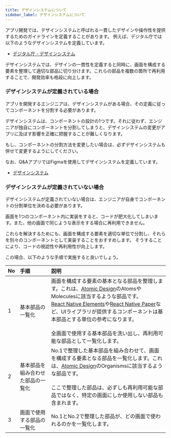 ```yaml
---
title: デザインシステムについて
sidebar_label: デザインシステムについて
---
```


アプリ開発では、デザインシステムと呼ばれる一貫したデザインや操作性を提供するためのガイドラインを定義することがあります。
例えば、デジタル庁では以下のようなデザインシステムを定義しています。

- [デジタル庁 - デザインシステム](https://www.digital.go.jp/policies/servicedesign/designsystem)

デザインシステムでは、デザインの一貫性を定義すると同時に、画面を構成する要素を整理して適切な部品に切り分けます。これらの部品を複数の箇所で再利用することで、開発効率も格段に向上します。

### デザインシステムが定義されている場合

アプリを開発するエンジニアは、デザインシステムがある場合、その定義に従ってコンポーネントを分割する必要があります。

デザインシステムは、コンポーネントの設計の1つです。それに従わず、エンジニアが独自にコンポーネントを分割してしまうと、デザインシステムの変更がアプリに及ぼす影響を正確に把握することが難しくなります。

もし、コンポーネントの分割方法を変更したい場合は、必ずデザインシステムも併せて変更するようにしてください。

なお、Q&AアプリではFigmaを使用してデザインシステムを定義しています。

- [デザインシステム](https://github.com/{@inject:organization}/mobile-app-crib-notes/blob/master/website/docs/react-native/learn/qa-app/qa-app.fig)

### デザインシステムが定義されていない場合

デザインシステムが定義されていない場合は、エンジニアが自身でコンポーネントの分割単位を決める必要があります。

画面を1つのコンポーネント内に実装をすると、コードが肥大化してしまいます。また、他の画面で同じような表示をする場合に再利用できません。

これらを解決するためにも、画面を構成する要素を適切な単位で分割し、それらを別々のコンポーネントとして実装することをおすすめします。
そうすることにより、コードの視認性や再利用性が向上します。

この場合、以下のような手順で実施すると良いでしょう。

| No | 手順                | 説明                                                                                                                                                                                                                                                                                                                     |
|:---|:------------------|:-----------------------------------------------------------------------------------------------------------------------------------------------------------------------------------------------------------------------------------------------------------------------------------------------------------------------|
| 1  | 基本部品の一覧化          | 画面を構成する要素の基本となる部品を整理します。これは、[Atomic Design](https://atomicdesign.bradfrost.com/)のAtomsやMoleculesに該当するような部品です。<br/>[React Native Elements](https://reactnativeelements.com/)や[React Native Paper](https://reactnativepaper.com/)など、UIライブラリが提供するコンポーネントは基本部品とする単位の参考になります。<br/><br/>全画面で使用する基本部品を洗い出し、再利用可能な部品として一覧化します。 |
| 2  | 基本部品を組み合わせた部品の一覧化 | No.1で整理した基本部品を組み合わせて、画面を構成する要素となる部品を一覧化します。これは、[Atomic Design](https://atomicdesign.bradfrost.com/)のOrganismsに該当するような部品です。<br/><br/>ここで整理した部品は、必ずしも再利用可能な部品ではなく、特定の画面にしか使用しない部品も含まれます。                                                                                                                                |
| 3  | 画面で使用する部品の一覧化     | No.1とNo.2で整理した部品が、どの画面で使われるのかを一覧化します。                                                                                                                                                                                                                                                                                  |
